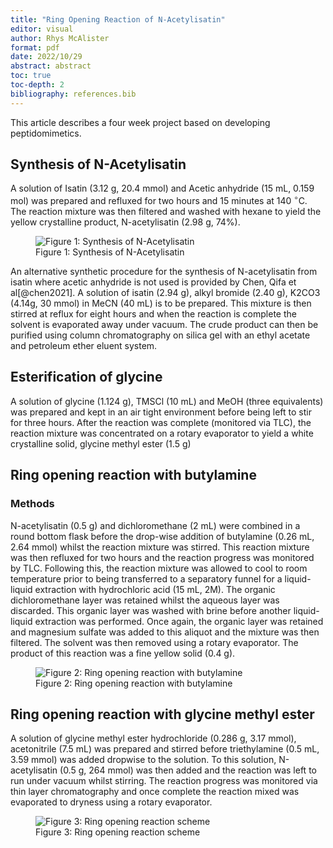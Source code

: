 ```yaml
---
title: "Ring Opening Reaction of N-Acetylisatin"
editor: visual
author: Rhys McAlister
format: pdf
date: 2022/10/29
abstract: abstract
toc: true
toc-depth: 2
bibliography: references.bib
---
```


This article describes a four week project based on developing peptidomimetics.

## Synthesis of N-Acetylisatin

A solution of Isatin (3.12 g, 20.4 mmol) and Acetic anhydride (15 mL, 0.159 mol) was prepared and refluxed for two hours and 15 minutes at 140 $^{\circ}$C. The reaction mixture was then filtered and washed with hexane to yield the yellow crystalline product, N-acetylisatin (2.98 g, 74%).

::: column-margin
![Figure 1: Synthesis of N-Acetylisatin](images/synthesis-n-acylisatin.png)
:::

An alternative synthetic procedure for the synthesis of N-acetylisatin from isatin where acetic anhydride is not used is provided by Chen, Qifa et al[@chen2021]. A solution of isatin (2.94 g), alkyl bromide (2.40 g), K2CO3 (4.14g, 30 mmol) in MeCN (40 mL) is to be prepared. This mixture is then stirred at reflux for eight hours and when the reaction is complete the solvent is evaporated away under vacuum. The crude product can then be purified using column chromatography on silica gel with an ethyl acetate and petroleum ether eluent system.

## Esterification of glycine

A solution of glycine (1.124 g), TMSCl (10 mL) and MeOH (three equivalents) was prepared and kept in an air tight environment before being left to stir for three hours. After the reaction was complete (monitored via TLC), the reaction mixture was concentrated on a rotary evaporator to yield a white crystalline solid, glycine methyl ester (1.5 g)

## Ring opening reaction with butylamine

### Methods

N-acetylisatin (0.5 g) and dichloromethane (2 mL) were combined in a round bottom flask before the drop-wise addition of butylamine (0.26 mL, 2.64 mmol) whilst the reaction mixture was stirred. This reaction mixture was then refluxed for two hours and the reaction progress was monitored by TLC. Following this, the reaction mixture was allowed to cool to room temperature prior to being transferred to a separatory funnel for a liquid-liquid extraction with hydrochloric acid (15 mL, 2M). The organic dichloromethane layer was retained whilst the aqueous layer was discarded. This organic layer was washed with brine before another liquid-liquid extraction was performed. Once again, the organic layer was retained and magnesium sulfate was added to this aliquot and the mixture was then filtered. The solvent was then removed using a rotary evaporator. The product of this reaction was a fine yellow solid (0.4 g).

::: column-margin
![Figure 2: Ring opening reaction with butylamine](images/Ring-opening-amine.png)
:::

## Ring opening reaction with glycine methyl ester

A solution of glycine methyl ester hydrochloride (0.286 g, 3.17 mmol), acetonitrile (7.5 mL) was prepared and stirred before triethylamine (0.5 mL, 3.59 mmol) was added dropwise to the solution. To this solution, N-acetylisatin (0.5 g, 264 mmol) was then added and the reaction was left to run under vacuum whilst stirring. The reaction progress was monitored via thin layer chromatography and once complete the reaction mixed was evaporated to dryness using a rotary evaporator.

::: column-margin
![Figure 3: Ring opening reaction scheme](Project2.png)
:::

#### 
